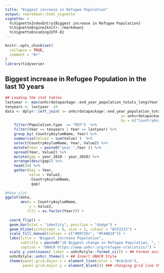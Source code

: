 ```yaml
---
title: "Biggest increase in Refugee Population"
output: rmarkdown::html_vignette
vignette: >
  %\VignetteIndexEntry{Biggest increase in Refugee Population}
  %\VignetteEngine{knitr::rmarkdown}
  %\VignetteEncoding{UTF-8}
---
```


```r
knitr::opts_chunk$set(
  collapse = TRUE,
  comment = "#>"
)
library(tidyverse)
```


## Biggest increase in Refugee Population in the last 10 years

```r
## Loading the stat tables
lastyear <- max(unhcrdatapackage::end_year_population_totals_long$Year)
tenyears <- lastyear -10
data <- dplyr::left_join( x= unhcrdatapackage::end_year_population_totals_long, 
                                                     y= unhcrdatapackage::reference, 
                                                     by = c("CountryAsylumCode" = "iso_3")) %>%
    filter(Population.type  == "REF")  %>%
    filter(Year == tenyears | Year == lastyear) %>%
    group_by( CountryAsylumName, Year) %>%
    summarise(Value2 = sum(Value) )  %>%
    select(CountryAsylumName, Year, Value2) %>%
    mutate(Year = paste0("year_",Year )) %>%
    spread(Year, Value2) %>%
    mutate(gap = year_2010 - year_2020) %>%
    arrange(desc(gap)) %>%
    head(10) %>%
    gather(key = Year, 
           value = Value2,
           -CountryAsylumName,
           -gap) 
  
#Make plot
ggplot(data, 
       aes(x = CountryAsylumName, 
           y = Value2, 
          fill = as.factor(Year))) +
  
  coord_flip() +
  geom_bar(stat = "identity", position = "dodge") +
  geom_hline(yintercept = 0, size = 1, colour = "#333333") +
  scale_fill_manual(values = c("#0072bc", "#FAAB18")) +
  labs(title = "Biggest Increase Population",
       subtitle = paste0("10 Biggest change in Refugee Population, ", tenyears," - ",lastyear), 
       caption = "UNHCR https://www.unhcr.org/refugee-statistics/") +
  scale_y_continuous( label = unhcRstyle::format_si()) + ## Format axis number
  unhcRstyle::unhcr_theme() + ## Insert UNHCR Style
  theme(panel.grid.major.x = element_line(color = "#cbcbcb"), 
        panel.grid.major.y = element_blank()) ### changing grid line that should appear


```